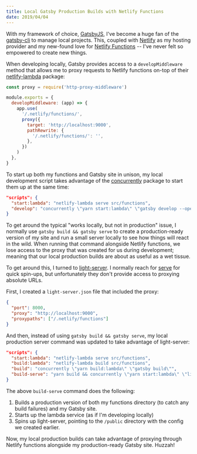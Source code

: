 ```yaml
---
title: Local Gatsby Production Builds with Netlify Functions
date: 2019/04/04
---
```


With my framework of choice, [GatsbyJS](https://www.gatsbyjs.org), I've become a huge fan of the [gatsby-cli](https://www.gatsbyjs.org/docs/gatsby-cli/) to manage local projects. This, coupled with [Netlify](https://www.netlify.com) as my hosting provider and my new-found love for [Netlify Functions](https://www.netlify.com/docs/functions/) -- I've never felt so empowered to create new things.

When developing locally, Gatsby provides access to a `developMiddleware` method that allows me to proxy requests to Netlify functions on-top of their [netlify-lambda](https://github.com/netlify/netlify-lambda) package:

```js filename=gatsby-config.js
const proxy = require('http-proxy-middleware')

module.exports = {
  developMiddleware: (app) => {
    app.use(
      '/.netlify/functions/',
      proxy({
        target: 'http://localhost:9000',
        pathRewrite: {
          '/.netlify/functions/': '',
        },
      })
    )
  },
}
```

To start up both my functions and Gatsby site in unison, my local development script takes advantage of the [concurrently](https://www.npmjs.com/package/concurrently) package to start them up at the same time:

```json filename=package.json
"scripts": {
  "start:lambda": "netlify-lambda serve src/functions",
  "develop": "concurrently \"yarn start:lambda\" \"gatsby develop --open\""
}
```

To get around the typical "works locally, but not in production" issue, I normally use `gatsby build && gatsby serve` to create a production-ready version of my site and run a small server locally to see how things will react in the wild. When running that command alongside Netlify functions, we lose access to the proxy that was created for us during development; meaning that our local production builds are about as useful as a wet tissue.

To get around this, I turned to [light-server](https://www.npmjs.com/package/light-server). I normally reach for [serve](https://www.npmjs.com/package/serve) for quick spin-ups, but unfortunately they don't provide access to proxying absolute URLs.

First, I created a `light-server.json` file that included the proxy:

```json filename=light-server.json
{
  "port": 8000,
  "proxy": "http://localhost:9000",
  "proxypaths": ["/.netlify/functions"]
}
```

And then, instead of using `gatsby build && gatsby serve`, my local production server command was updated to take advantage of light-server:

```json filename=package.json
"scripts": {
  "start:lambda": "netlify-lambda serve src/functions",
  "build:lambda": "netlify-lambda build src/functions",
  "build": "concurrently \"yarn build:lambda\" \"gatsby build\"",
  "build-serve": "yarn build && concurrently \"yarn start:lambda\" \"light-server -s public/ --config light-server.json --open\""
}
```

The above `build-serve` command does the following:

1. Builds a production version of both my functions directory (to catch any build failures) and my Gatsby site.
2. Starts up the lambda service (as if I'm developing locally)
3. Spins up light-server, pointing to the `/public` directory with the config we created earlier.

Now, my local production builds can take advantage of proxying through Netlify functions alongside my production-ready Gatsby site. Huzzah!
